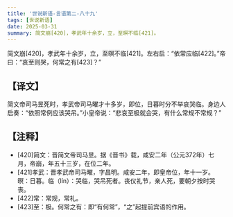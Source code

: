 ```yaml
---
title: '世说新语-言语第二-八十九'
tags: [世说新语]
date: 2025-03-31
summary: 简文崩[420]，孝武年十余岁，立，至暝不临[421]。
---
```


简文崩[420]，孝武年十余岁，立，至暝不临[421]。左右启：“依常应临[422]。”帝曰：“哀至则哭，何常之有[423]？”

## 【译文】

简文帝司马昱死时，孝武帝司马曜才十多岁，即位，日暮时分不举哀哭临。身边人启奏：“依照常例应该哭吊。”小皇帝说：“悲哀至极就会哭，有什么常规不常规？”

## 【注释】

- [420]简文：晋简文帝司马昱。据《晋书》载，咸安二年（公元372年）七月，帝崩，年五十三岁，在位二年。
- [421]孝武：晋孝武帝司马曜，字昌明。咸安二年，即皇帝位，年十一岁。暝：日暮。临（lín）：哭临，哭吊死者。丧仪礼节，亲人死，要朝夕按时哭丧。
- [422]常：常规，常礼。
- [423]至：极。何常之有：即“有何常”，“之”起提前宾语的作用。
